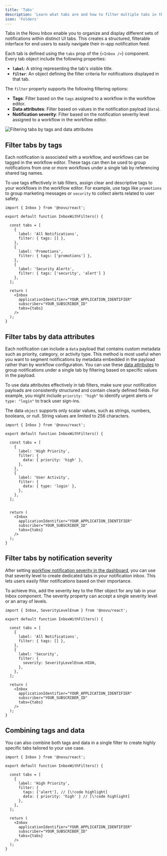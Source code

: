 ```yaml
---
title: 'Tabs'
description: 'Learn what tabs are and how to filter multiple tabs in the Novu Inbox component.'
icon: 'Folders'
---
```


Tabs in the Novu Inbox enable you to organize and display different sets of notifications within distinct UI tabs. This creates a structured, filterable interface for end users to easily navigate their in-app notification feed.

Each tab is defined using the `tabs` prop of the <Method href="/platform/inbox/react/components/inbox">{`<Inbox />`}</Method> component. Every tab object include the following properties:
- **`label`**: A string representing the tab's visible title.
- **`filter`**: An object defining the filter criteria for notifications displayed in that tab.

The `filter` property supports the following filtering options:
- **Tags**: Filter based on the `tags` assigned to a workflow in the workflow editor.
- **Data attributes**: Filter based on values in the notification payload (`data`).
- **Notification severity**: Filter based on the notification severity level assigned to a workflow in the workflow editor.

![Filtering tabs by tags and data attributes](/images/inbox/filter-tabs-by-tags-and-data-attributes.png)

## Filter tabs by tags

Each notification is associated with a workflow, and workflows can be tagged in the workflow editor. These tags can then be used to group notifications from one or more workflows under a single tab by referencing shared tag names.

To use tags effectively in tab filters, assign clear and descriptive tags to your workflows in the workflow editor. For example, use tags like `promotions` to group marketing messages or `security` to collect alerts related to user safety.

```tsx
import { Inbox } from '@novu/react';

export default function InboxWithFilters() {

  const tabs = [
    {
      label: 'All Notifications',
      filter: { tags: [] },
    },
    {
      label: 'Promotions',
      filter: { tags: ['promotions'] },
    },
    {
      label: 'Security Alerts',
      filter: { tags: ['security', 'alert'] }
    },
  ];
  
  return (
    <Inbox
      applicationIdentifier="YOUR_APPLICATION_IDENTIFIER"
      subscriber="YOUR_SUBSCRIBER_ID"
      tabs={tabs}
    />
  );
}
```

## Filter tabs by data attributes

Each notification can include a `data` payload that contains custom metadata such as priority, category, or activity type. This method is most useful when you want to segment notifications by metadata embedded in the payload rather than by workflow configuration. You can use these [data attributes](/platform/inbox/react/components/inbox#data-object) to group notifications under a single tab by filtering based on specific values in the payload.

To use data attributes effectively in tab filters, make sure your notification payloads are consistently structured and contain clearly defined fields. For example, you might include `priority: "high"` to identify urgent alerts or `type: "login"` to track user sign-ins.

The data `object` supports only scalar values, such as strings, numbers, booleans, or null. String values are limited to 256 characters.

```tsx
import { Inbox } from '@novu/react';

export default function InboxWithFilters() {

  const tabs = [
    {
      label: 'High Priority',
      filter: {
        data: { priority: 'high' },
      },
    },
    {
      label: 'User Activity',
      filter: {
        data: { type: 'login' },
      },
    },
  ];
  

  return (
    <Inbox
      applicationIdentifier="YOUR_APPLICATION_IDENTIFIER"
      subscriber="YOUR_SUBSCRIBER_ID"
      tabs={tabs}
    />
  );
}
```

## Filter tabs by notification severity

After setting [workflow notification severity in the dashboard](/platform/workflow/build-a-workflow#notification-severity), you can use that severity level to create dedicated tabs in your notification inbox. This lets users easily filter notifications based on their importance.

To achieve this, add the severity key to the filter object for any tab in your Inbox component. The severity property can accept a single severity level or an array of levels.

```tsx
import { Inbox, SeverityLevelEnum } from '@novu/react';

export default function InboxWithFilters() {

  const tabs = [
    {
      label: 'All Notifications',
      filter: { tags: [] },
    },
    {
      label: 'Security',
      filter: {
        severity: SeverityLevelEnum.HIGH,
      },
    },
  ];
  
  return (
    <Inbox
      applicationIdentifier="YOUR_APPLICATION_IDENTIFIER"
      subscriber="YOUR_SUBSCRIBER_ID"
      tabs={tabs}
    />
  );
}
```

## Combining tags and data

You can also combine both tags and data in a single filter to create highly specific tabs tailored to your use case.

```tsx
import { Inbox } from '@novu/react';

export default function InboxWithFilters() {

  const tabs = [
    {
      label: 'High Priority',
      filter: { 
        tags: ['alert'], // [\!code highlight]
        data: { priority: 'high' } // [\!code highlight]
      },
    },
  ];
  
  return (
    <Inbox
      applicationIdentifier="YOUR_APPLICATION_IDENTIFIER"
      subscriber="YOUR_SUBSCRIBER_ID"
      tabs={tabs}
    />
  );
}
```
